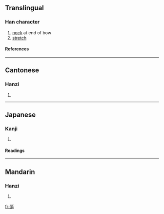 ==Translingual==
===Han character===
{{Han char|rn=57|rad=弓|as=11|sn=14|four=1121<sub>6</sub>|canj=弓尸口口 (NSRR)}}
# [[nock]] at end of bow
# [[stretch]]
====References====
{{Han ref|kx=0360.360|dkj=09853|hdz=21001.180|uh=5F44|ud=24388|bh=E1BE|bd=57790}}
----
==Cantonese==
===Hanzi===
{{yue-hanzi|jyut=|y=kau1}}
# {{defn|Cantonese}}
----
==Japanese==
===Kanji===
{{ja-kanji|grade=|rs=弓11}}
# {{defn|Japanese}} 
====Readings====
{{ja-readings|on=[[こう]] (kō), [[く]] (ku)|kun=[[ゆはず]] (yuhazu), [[ゆがけ]] (yugake)}}
----
==Mandarin==
===Hanzi===
{{cmn-hanzi|pin=[[kōu]] ([[kou1]])|wg=k'ou<sup>1</sup>}}
# {{defn|Mandarin}}

[[fr:彄]]